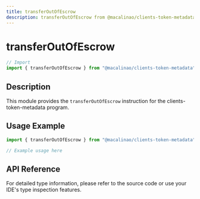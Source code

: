 ```yaml
---
title: transferOutOfEscrow
description: transferOutOfEscrow from @macalinao/clients-token-metadata
---
```


# transferOutOfEscrow

```typescript
// Import
import { transferOutOfEscrow } from "@macalinao/clients-token-metadata";
```

## Description

This module provides the `transferOutOfEscrow` instruction for the clients-token-metadata program.

## Usage Example

```typescript
import { transferOutOfEscrow } from "@macalinao/clients-token-metadata";

// Example usage here
```

## API Reference

For detailed type information, please refer to the source code or use your IDE's type inspection features.
